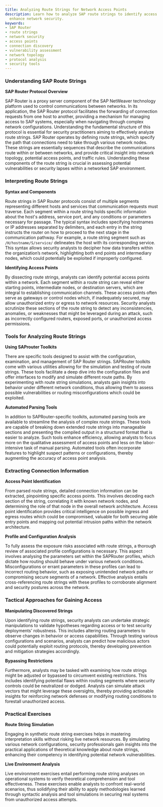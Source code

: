 ```yaml
---
title: Analyzing Route Strings for Network Access Points
description: Learn how to analyze SAP route strings to identify access points and
  enhance network security.
keywords:
- SAP Router
- route strings
- network security
- access points
- connection discovery
- vulnerability assessment
- network topology
- protocol analysis
- security tools
---
```


### Understanding SAP Route Strings

**SAP Router Protocol Overview**

SAP Router is a proxy server component of the SAP NetWeaver technology platform used to control communications between networks. In its application, the SAP Router protocol facilitates the forwarding of connection requests from one host to another, providing a mechanism for managing access to SAP systems, especially when navigating through complex network configurations. Understanding the fundamental structure of this protocol is essential for security practitioners aiming to effectively analyze route strings. SAP Router operates by defining route strings, which specify the path that connections need to take through various network nodes. These strings are essentially sequences that describe the communications route within or between networks, and provide critical insight into network topology, potential access points, and traffic rules. Understanding these components of the route string is crucial in assessing potential vulnerabilities or security lapses within a networked SAP environment.

### Interpreting Route Strings

**Syntax and Components**

Route strings in SAP Router protocols consist of multiple segments representing different hosts and services that communication requests must traverse. Each segment within a route string holds specific information about the host's address, service port, and any conditions or parameters necessary for passage. The typical syntax includes specifying hostnames or IP addresses separated by delimiters, and each entry in the string instructs the router on how to proceed to the next stage in the communication pathway. For example, a route string segment such as `/H/hostname/S/service/` delineates the host with its corresponding service. This syntax allows security analysts to decipher how data transfers within the organization’s network, highlighting both end points and intermediary nodes, which could potentially be exploited if improperly configured.

**Identifying Access Points**

By dissecting route strings, analysts can identify potential access points within a network. Each segment within a route string can reveal either starting points, intermediate nodes, or destination servers, which are integral to establishing communication channels. These access points often serve as gateways or control nodes which, if inadequately secured, may allow unauthorized entry or egress to network resources. Security analysts scrutinize these sections of the route string to detect any inconsistencies, anomalies, or weaknesses that might be leveraged during an attack, such as incorrectly configured routers, exposed ports, or unauthorized access permissions.

### Tools for Analyzing Route Strings

**Using SAProuter Toolkits**

There are specific tools designed to assist with the configuration, examination, and management of SAP Router strings. SAPRouter toolkits come with various utilities allowing for the simulation and testing of route strings. These tools facilitate a deep dive into the configuration files and offer interfaces to modify and simulate different route paths. By experimenting with route string simulations, analysts gain insights into behavior under different network conditions, thus allowing them to assess possible vulnerabilities or routing misconfigurations which could be exploited.

**Automated Parsing Tools**

In addition to SAPRouter-specific toolkits, automated parsing tools are available to streamline the analysis of complex route strings. These tools are capable of breaking down extended route strings into manageable sections and presenting the compiled output in a structured format that is easier to analyze. Such tools enhance efficiency, allowing analysts to focus more on the qualitative assessment of access points and less on the labor-intensive task of manual parsing. Automated tools often incorporate features to highlight suspect patterns or configurations, thereby augmenting the accuracy of access point analysis.

### Extracting Connection Information

**Access Point Identification**

From parsed route strings, detailed connection information can be extracted, pinpointing specific access points. This involves decoding each section of the string, correlating it with known network nodes, and determining the role of that node in the overall network architecture. Access point identification provides critical intelligence on possible ingress and egress routes which could be compromised, valuable for both securing able entry points and mapping out potential intrusion paths within the network architecture.

**Profile and Configuration Analysis**

To fully assess the exposure risks associated with route strings, a thorough review of associated profile configurations is necessary. This aspect involves analysing the parameters set within the SAPRouter profiles, which dictate how routing should behave under various network conditions. Misconfigurations or errant parameters in these profiles can lead to incorrect routing behavior, such as exposing unintended network paths or compromising secure segments of a network. Effective analysis entails cross-referencing route strings with these profiles to corroborate alignment and security postures across the network.

### Tactical Approaches for Gaining Access

**Manipulating Discovered Strings**

Upon identifying route strings, security analysts can undertake strategic manipulations to validate hypotheses regarding access or to test security deployments' robustness. This includes altering routing parameters to observe changes in behavior or access capabilities. Through testing various configurations and scenarios, analysts can predict how malicious actors could potentially exploit routing protocols, thereby developing prevention and mitigation strategies accordingly.

**Bypassing Restrictions**

Furthermore, analysts may be tasked with examining how route strings might be adjusted or bypassed to circumvent existing restrictions. This includes identifying potential flaws within routing segments where security controls could be neutralized or dodged. Analysts can simulate attack vectors that might leverage these oversights, thereby providing actionable insights for reinforcing network defenses or modifying routing conditions to forestall unauthorized access.

### Practical Exercises

**Route String Simulation** 

Engaging in synthetic route string exercises helps in mastering interpretation skills without risking live network resources. By simulating various network configurations, security professionals gain insights into the practical applications of theoretical knowledge about route strings, enhancing their competency in identifying potential network vulnerabilities.

**Live Environment Analysis**

Live environment exercises entail performing route string analyses on operational systems to verify theoretical comprehension and tool effectiveness. These exercises enable analysts to confront real-world scenarios, thus solidifying their ability to apply methodologies learned through syntactic analysis and tool simulations in securing real systems from unauthorized access attempts.
